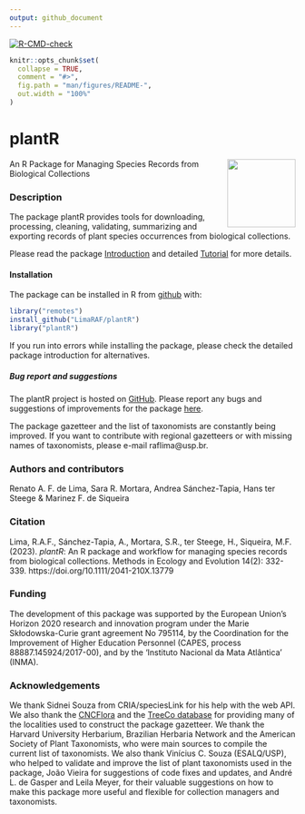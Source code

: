 ```yaml
---
output: github_document
---
```


<!-- badges: start -->
[![R-CMD-check](https://github.com/Lobz/plantR/actions/workflows/R-CMD-check.yaml/badge.svg)](https://github.com/Lobz/plantR/actions/workflows/R-CMD-check.yaml)
<!-- badges: end -->

<!-- README.md is generated from README.Rmd. Please edit that file -->

```r
knitr::opts_chunk$set(
  collapse = TRUE,
  comment = "#>",
  fig.path = "man/figures/README-",
  out.width = "100%"
)
```


# plantR
<img src="https://raw.githubusercontent.com/liibre/plantR_logo/master/figs/plantR_logo.png?token=AA4OYDE3TMIXBWRYVMNCINC72PIUY" align="right" alt="" width="120" />


An R Package for Managing Species Records from Biological Collections


### Description

The package plantR provides tools for downloading, processing,
cleaning, validating, summarizing and exporting records of plant
species occurrences from biological collections.

Please read the package [Introduction](https://github.com/LimaRAF/plantR/blob/dev/vignettes/plantR.pdf)
and detailed [Tutorial](https://github.com/LimaRAF/plantR/blob/dev/vignettes/articles/plantR_tutorial.pdf) for more details.

#### Installation

The package can be installed in R from [github](https://github.com/) with:

``` r
library("remotes")
install_github("LimaRAF/plantR")
library("plantR")
```

If you run into errors while installing the package, please check the detailed
package introduction for alternatives.

##### Bug report and suggestions

The plantR project is hosted on [GitHub](https://github.com/LimaRAF/plantR/).
Please report any bugs and suggestions of improvements for the package
[here](https://github.com/LimaRAF/plantR/issues).

The package gazetteer and the list of taxonomists are constantly being improved.
If you want to contribute with regional gazetteers or with missing names of
taxonomists, please e-mail raflima@usp.br.


### Authors and contributors

Renato A. F. de Lima, Sara R. Mortara, Andrea Sánchez-Tapia, Hans ter Steege &
Marinez F. de Siqueira

### Citation

Lima, R.A.F., Sánchez-Tapia, A., Mortara, S.R., ter Steege, H., Siqueira, M.F.
(2023). *plantR*: An R package and workflow for managing species records from
biological collections. Methods in Ecology and Evolution 14(2): 332-339.
https://doi.org/10.1111/2041-210X.13779


### Funding

The development of this package was supported by the European Union’s Horizon
2020 research and innovation program under the Marie Skłodowska-Curie grant
agreement No 795114, by the Coordination for the Improvement of Higher Education
Personnel (CAPES, process 88887.145924/2017-00), and by the 'Instituto Nacional
da Mata Atlântica' (INMA).

### Acknowledgements

We thank Sidnei Souza from CRIA/speciesLink for his help with the web API. We
also thank the [CNCFlora](http://cncflora.jbrj.gov.br) and the [TreeCo
database](http://labtrop.ib.usp.br/doku.php?id=projetos:treeco:start) for
providing many of the localities used to construct the package gazetteer. We
thank the Harvard University Herbarium, Brazilian Herbaria Network and the
American Society of Plant Taxonomists, who were main sources to
compile the current list of taxonomists. We also thank Vinícius C. Souza
(ESALQ/USP), who helped to validate and improve the list of plant taxonomists
used in the package, João Vieira for suggestions of code fixes and updates, and André L. de Gasper and Leila Meyer, for their valuable suggestions on how to make this package more useful and flexible for collection managers and taxonomists.
